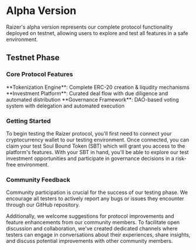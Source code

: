 
# Alpha Version

Raizer's alpha version represents our complete protocol functionality deployed on testnet, allowing users to explore and test all features in a safe environment.

<Highlight 
  type="attention"
  title="Testnet Environment"
  description="Experience the full capabilities of Raizer Protocol on testnet before mainnet launch. All features are available for testing with no real assets at risk."
/>

## Testnet Phase

### Core Protocol Features
<div className="mt-6">
<Feature icon={Code2}>**Tokenization Engine**: Complete ERC-20 creation & liqudity mechanisms </Feature>
<Feature icon={DollarSign}>**Investment Platform**: Curated deal flow with due diligence and automated distribution</Feature>
<Feature icon={Vote}>**Governance Framework**: DAO-based voting system with delegation and automated execution</Feature>
</div>

### Getting Started

To begin testing the Raizer protocol, you'll first need to connect your cryptocurrency wallet to our testing environment. Once connected, you can claim your test Soul Bound Token (SBT) which will grant you access to the platform's features. With your SBT in hand, you'll be able to explore our test investment opportunities and participate in governance decisions in a risk-free environment.

### Community Feedback

Community participation is crucial for the success of our testing phase. We encourage all testers to actively report any bugs or issues they encounter through our GitHub repository. 

Additionally, we welcome suggestions for protocol improvements and feature enhancements from our community members. To facilitate open discussion and collaboration, we've created dedicated channels where testers can engage in conversations about their experiences, share insights, and discuss potential improvements with other community members.

<Highlight 
  type="success"
  title="Join the Testing Phase"
  description="Help us build a better protocol by participating in our alpha testing phase. Your feedback is invaluable for our development process."
/>